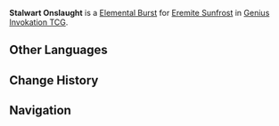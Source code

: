 {{Genius Invokation TCG Skill Infobox
|image      = Stalwart Onslaught Character Card Skill.png
|type       = Elemental Burst
|character  = Eremite Sunfrost
|element    = Cryo
|matching   = 3
|energy     = 2
|effect     = This character performs '''Prepare Skill''' for '''[[Stalwart Onslaught: All-Out Strike]]'''.
|order      = 3
}}
'''Stalwart Onslaught''' is a [[Character Card Elemental Burst|Elemental Burst]] for [[Eremite Sunfrost (Character Card)|Eremite Sunfrost]] in [[Genius Invokation TCG]].

==Other Languages==
{{Other Languages
|en      = Stalwart Onslaught
|zhs     = 蓄势猛击
|zhs_rm  = 
|zht     = 蓄勢猛擊
|zht_rm  = 
|zh_tl   = 
|ja      = 蓄勢猛撃
|ja_rm   = Chikusei Mougeki{{Assumed}}
|ja_tl   = 
|ko      = 차지 맹격
|ko_rm   = 
|ko_tl   = 
|es      = Contusión potenciada
|es_tl   = Fortified Blow
|fr      = Contusion améliorée
|fr_tl   = Improved Bruising
|ru      = Стойкий натиск
|ru_tl   = 
|th      = Stalwart Onslaught
|vi      = Mãnh Kích Sẵn Sàng
|vi_tl   = 
|de      = Aufgeladener Wuchtschlag
|de_tl   = Charged Forceful Blow
|id      = Stalwart Onslaught
|pt      = Soco da Destruição
|pt_tl   = 
|tr      = Cesur Taarruz
|tr_tl   = 
|it      = Assalto impetuoso
|it_tl   = 
}}

==Change History==
{{Change History|4.3}}

==Navigation==
{{Genius Invokation TCG Skill Navbox|Eremite Sunfrost}}
